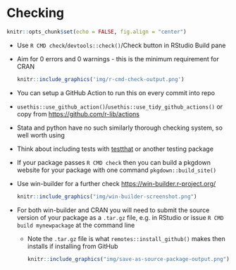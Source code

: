 # Checking  

```r
knitr::opts_chunk$set(echo = FALSE, fig.align = "center")
```
  
- Use `R CMD check`/`devtools::check()`/Check button in RStudio Build pane
- Aim for 0 errors and 0 warnings - this is the minimum requirement for CRAN  
  ```r
  knitr::include_graphics('img/r-cmd-check-output.png')
  ```

- You can setup a GitHub Action to run this on every commit into repo
- `usethis::use_github_action()`/`usethis::use_tidy_github_actions()` or copy from <https://github.com/r-lib/actions>
- Stata and python have no such similarly thorough checking system, so well worth using
- Think about including tests with [testthat](https://testthat.r-lib.org/) or another testing package
- If your package passes `R CMD check` then you can build a pkgdown website for your package with one command `pkgdown::build_site()`
- Use win-builder for a further check <https://win-builder.r-project.org/>
  ```r
  knitr::include_graphics("img/win-builder-screenshot.png")
  ```
- For both win-builder and CRAN you will need to submit the source version of your package as a `.tar.gz` file, e.g. in RStudio or issue `R CMD build mynewpackage` at the command line  
  - Note the `.tar.gz` file is what `remotes::install_github()` makes then installs if installing from GitHub  
    ```r
    knitr::include_graphics("img/save-as-source-package-output.png")
    ```
